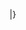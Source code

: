 {{SeasonalHeaderOld}}
{{SeasonalSubHeader|Destroyers}}
{{SeasonalQuote|ship = Akizuki Kai|friend = 1|event = Summer 2019 Event
|origin =
|translation =
|notes =
}}
{{SeasonalQuote|ship = Fletcher Mk.II|friend = 2|event = Spring 2019 Event
|origin =
|translation =
|notes =
}}
{{SeasonalQuote|ship = Grecale Kai|friend = 1|event = Summer 2019 Event
|origin =
|translation =
|notes =
}}
{{SeasonalQuote|ship = Grecale Kai|friend = 2|event = Summer 2019 Event
|origin =
|translation =
|notes =
}}
{{SeasonalQuote|ship = Janus Kai|friend = 1
|origin =
|translation =
|notes =
}}
{{SeasonalQuote|ship = Janus Kai|friend = 1|event = Hinamatsuri 2020 Mini-Event
|origin =
|translation =
|notes =
}}
{{SeasonalQuote|ship = Jervis Kai|friend = 1
|origin =
|translation =
|notes =
}}
{{SeasonalQuote|ship = Jervis Kai|friend = 1|event = Hinamatsuri 2020 Mini-Event
|origin =
|translation =
|notes =
}}
{{SeasonalQuote|ship = Maestrale Kai|friend = 1|event = Early Fall 2018 Event
|origin =
|translation =
|notes =
}}
{{SeasonalQuote|ship = Matsu Kai|friend = 1
|origin =
|translation =
|notes =
}}
{{SeasonalQuote|ship = Matsu Kai|friend = 2
|origin =
|translation =
|notes =
}}
{{SeasonalQuote|ship = Scirocco Kai|friend = 1
|origin =
|translation =
|notes =
}}
{{SeasonalQuote|ship = Take Kai|friend = 1
|origin =
|translation =
|notes =
}}
{{SeasonalQuote|ship = Take Kai|friend = 2
|origin =
|translation =
|notes =
}}
{{SeasonalQuote|ship = Tashkent Kai|friend = 1|event = Spring 2019 Event
|origin =
|translation =
|notes =
}}
{{SeasonalQuote|ship = Tashkent Kai|friend = 1|event = Early Fall 2018 Event
|origin =
|translation =
|notes =
}}
{{SeasonalQuote|ship = Z1 Zwei|friend = 1
|origin =
|translation =
|notes =
}}
{{SeasonalQuote|ship = Z3 Zwei|friend = 1
|origin =
|translation =
|notes =
}}
{{SeasonalSubHeader|Light Cruisers}}
{{SeasonalQuote|ship = Gotland Andra|friend = 1
|origin =
|translation =
|notes =
}}
{{SeasonalQuote|ship = Gotland Andra|friend = 2|event = Early Fall 2018 Event
|origin =
|translation =
|notes =
}}
{{SeasonalQuote|ship = Sendai Kai Ni|friend = 1|event = Fall 2019 Event
|origin =
|translation =
|notes =
}}
{{SeasonalQuote|ship = Sheffield Kai|friend = 1
|origin =
|translation =
|notes =
}}
{{SeasonalQuote|ship = Yura Kai Ni|friend = 1|event = Fall 2019 Event
|origin =
|translation =
|notes =
}}
{{SeasonalSubHeader|Heavy Cruisers}}
{{SeasonalQuote|ship = Prinz Eugen Kai|friend = 1
|origin =
|translation =
|notes =
}}
{{SeasonalSubHeader|Light Carriers}}
{{SeasonalQuote|ship = Ryuuhou|friend = 1
|origin =
|translation =
|notes =
}}
{{SeasonalQuote|ship = Ryuuhou Kai|friend = 1
|origin =
|translation =
|notes =
}}
{{SeasonalQuote|ship = Zuihou Kai Ni B|friend = 1|event = Rainy-Summer 2020 Event
|origin =
|translation =
|notes =
}}
{{SeasonalSubHeader|Battleships}}
{{SeasonalQuote|ship = Gangut Dva|friend = 1|event = Winter 2018 Event
|origin =
|translation =
|notes =
}}
{{SeasonalQuote|ship = South Dakota Kai|friend = 1|event = Rainy-Summer 2020 Event
|origin =
|translation =
|notes =
}}
{{SeasonalQuote|ship = Washington Kai|friend = 1
|origin =
|translation =
|notes =
}}
{{SeasonalQuote|ship = Warspite Kai|friend = 1|event = Early Fall 2018 Event
|origin =
|translation =
|notes =
}}
{{SeasonalQuote|ship = Warspite Kai|friend = 3|event = Early Fall 2018 Event
|origin =
|translation =
|notes =
}}
{{SeasonalSubHeader|Standard Aircraft Carriers}}
{{SeasonalQuote|ship = Akagi Kai Ni E|friend = 1|event = Spring 2019 Event
|origin =
|translation =
|notes =
}}
{{SeasonalQuote|ship = Ark Royal Kai|friend = 1
|origin =
|translation =
|notes =
}}
{{SeasonalQuote|ship = Ark Royal Kai|friend = 1|event = Hinamatsuri 2020 Mini-Event
|origin =
|translation =
|notes =
}}
{{SeasonalQuote|ship = Kaga Kai Ni E|friend = 1|event = Spring 2019 Event
|origin =
|translation =
|notes =
}}
{{SeasonalSubHeader|Submarines}}
{{SeasonalQuote|ship = I-47 Kai|friend = 1|event = Rainy-Summer 2020 Event
|origin =
|translation =
|notes =
}}
{{SeasonalSubHeader|Aircraft Carrying Submarines}}
{{SeasonalQuote|ship = I-19 Kai|friend = 1
|origin =
|translation =
|notes =
}}
{{SeasonalQuote|ship = I-8 Kai|friend = 1
|origin =
|translation =
|notes =
}}
{{SeasonalSubHeader|Submarine Tenders}}
{{SeasonalQuote|ship = Jingei Kai|friend = 1|event = Rainy-Summer 2020 Event
|origin =
|translation =
|notes =
}}
{{SeasonalQuote|ship = Taigei|friend = 1
|origin =
|translation =
|notes =
}}
|}